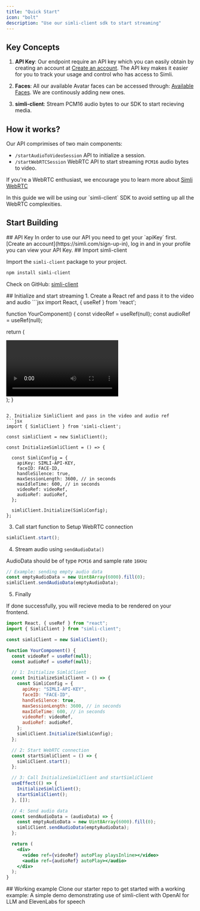 ```yaml
---
title: "Quick Start"
icon: "bolt"
description: "Use our simli-client sdk to start streaming"
---
```


## Key Concepts

1. **API Key**: Our endpoint require an API key which you can easily obtain by creating an account at [Create an account](https://simli.com/sign-up-in).
   The API key makes it easier for you to track your usage and control who has access to Simli.

2. **Faces**: All our available Avatar faces can be accessed through: [Available Faces](/api-reference/available-faces).
   We are continously adding new ones.

3. **simli-client**: Stream PCM16 audio bytes to our SDK to start recieving media.

## How it works?

Our API comprimises of two main components:

- `/startAudioToVideoSession` API to initialize a session.
- `/startWebRTCSession` WebRTC API to start streaming `PCM16` audio bytes to video.

If you're a WebRTC enthusiast, we encourage you to learn more about [Simli WebRTC](/api-reference/simli-webrtc)

<Info>
  In this guide we will be using our `simli-client` SDK to avoid setting up all
  the WebRTC complexities.
</Info>

## Start Building

<Steps>
<Step>
## API Key
In order to use our API you need to get your `apiKey` first.
[Create an account](https://simli.com/sign-up-in), log in
and in your profile you can view your API Key.
</Step>
<Step>
## Import simli-client

Import the `simli-client` package to your project.

```bash
npm install simli-client
```

Check on GitHub: [simli-client](https://github.com/simliai/simli-client)

</Step>
<Step>
## Initialize and start streaming
1. Create a React ref and pass it to the video and audio
```jsx
import React, { useRef } from 'react';

function YourComponent() {
const videoRef = useRef(null);
const audioRef = useRef(null);

return (

<div>
  <video ref={videoRef} autoPlay playsInline></video>
  <audio ref={audioRef} autoPlay></audio>
</div>
); }

````

2. Initialize SimliClient and pass in the video and audio ref
```jsx
import { SimliClient } from 'simli-client';

const simliClient = new SimliClient();

const InitializeSimliClient = () => {

  const SimliConfig = {
    apiKey: SIMLI-API-KEY,
    faceID: FACE-ID,
    handleSilence: true,
    maxSessionLength: 3600, // in seconds
    maxIdleTime: 600, // in seconds
    videoRef: videoRef,
    audioRef: audioRef,
  };

  simliClient.Initialize(SimliConfig);
};
````

3. Call start function to Setup WebRTC connection

```js
simliClient.start();
```

4. Stream audio using `sendAudioData()`

AudioData should be of type `PCM16` and sample rate `16KHz`

```js
// Example: sending empty audio data
const emptyAudioData = new Uint8Array(6000).fill(0);
simliClient.sendAudioData(emptyAudioData);
```

5. Finally

If done successfully, you will recieve media to be rendered on your frontend.

```jsx
import React, { useRef } from "react";
import { SimliClient } from "simli-client";

const simliClient = new SimliClient();

function YourComponent() {
  const videoRef = useRef(null);
  const audioRef = useRef(null);

  // 1: Initialize SimliClient
  const InitializeSimliClient = () => {
    const SimliConfig = {
      apiKey: "SIMLI-API-KEY",
      faceID: "FACE-ID",
      handleSilence: true,
      maxSessionLength: 3600, // in seconds
      maxIdleTime: 600, // in seconds
      videoRef: videoRef,
      audioRef: audioRef,
    };
    simliClient.Initialize(SimliConfig);
  };

  // 2: Start WebRTC connection
  const startSimliClient = () => {
    simliClient.start();
  };

  // 3: Call InitializeSimliClient and startSimliClient
  useEffect(() => {
    InitializeSimliClient();
    startSimliClient();
  }, []);

  // 4: Send audio data
  const sendAudioData = (audioData) => {
    const emptyAudioData = new Uint8Array(6000).fill(0);
    simliClient.sendAudioData(emptyAudioData);
  };

  return (
    <div>
      <video ref={videoRef} autoPlay playsInline></video>
      <audio ref={audioRef} autoPlay></audio>
    </div>
  );
}
```

</Step>
<Step>
## Working example
Clone our starter repo to get started with a working example:
<Card
  title="create-simli-app"
  icon="github"
  href="https://github.com/simliai/create-simli-app"
>
A simple demo demonstrating use of simli-client with OpenAI for LLM and ElevenLabs for speech
</Card>
</Step>
</Steps>
